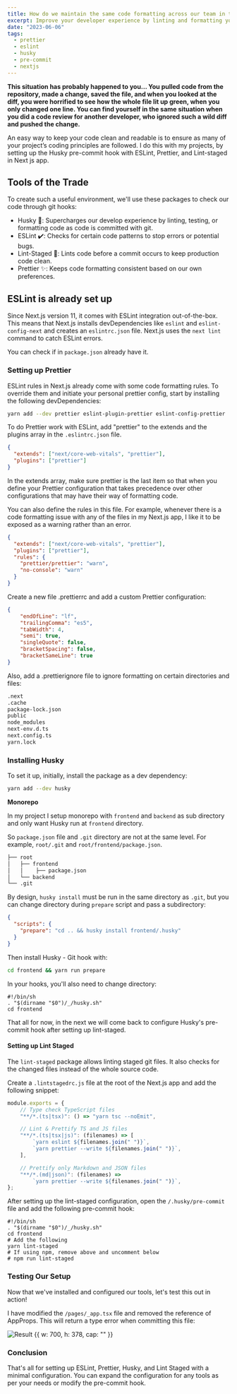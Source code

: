 ```yaml
---
title: How do we maintain the same code formatting across our team in the web department?
excerpt: Improve your developer experience by linting and formatting your code through git hooks.
date: "2023-06-06"
tags:
  - prettier
  - eslint
  - husky
  - pre-commit
  - nextjs
---
```


**This situation has probably happened to you… You pulled code from the repository, made a change, saved the file, and when you looked at the diff, you were horrified to see how the whole file lit up green, when you only changed one line. You can find yourself in the same situation when you did a code review for another developer, who ignored such a wild diff and pushed the change.**

An easy way to keep your code clean and readable is to ensure as many of your project’s coding principles are followed. I do this with my projects, by setting up the Husky pre-commit hook with ESLint, Prettier, and Lint-staged in Next js app.

## Tools of the Trade

To create such a useful environment, we'll use these packages to check our code through git hooks:

- Husky 🐶: Supercharges our develop experience by linting, testing, or formatting code as code is committed with git.
- ESLint ✔️: Checks for certain code patterns to stop errors or potential bugs.
- Lint-Staged 🔧: Lints code before a commit occurs to keep production code clean.
- Prettier ✨: Keeps code formatting consistent based on our own preferences.

## ESLint is already set up

Since Next.js version 11, it comes with ESLint integration out-of-the-box. This means that Next.js installs devDependencies like `eslint` and `eslint-config-next` and creates an `eslintrc.json` file. Next.js uses the `next lint` command to catch ESLint errors.

You can check if in `package.json` already have it.

### Setting up Prettier

ESLint rules in Next.js already come with some code formatting rules. To override them and initiate your personal prettier config, start by installing the following devDependencies:

```bash
yarn add --dev prettier eslint-plugin-prettier eslint-config-prettier
```

To do Prettier work with ESLint, add "prettier" to the extends and the plugins array in the `.eslintrc.json` file.

```json
{
  "extends": ["next/core-web-vitals", "prettier"],
  "plugins": ["prettier"]
}
```
In the extends array, make sure prettier is the last item so that when you define your Prettier configuration that takes precedence over other configurations that may have their way of formatting code.

You can also define the rules in this file. For example, whenever there is a code formatting issue with any of the files in my Next.js app, I like it to be exposed as a warning rather than an error.

```json
{
  "extends": ["next/core-web-vitals", "prettier"],
  "plugins": ["prettier"],
  "rules": {
    "prettier/prettier": "warn",
    "no-console": "warn"
  }
}
```

Create a new file .prettierrc and add a custom Prettier configuration:

```json
{
    "endOfLine": "lf",
    "trailingComma": "es5",
    "tabWidth": 4,
    "semi": true,
    "singleQuote": false,
    "bracketSpacing": false,
    "bracketSameLine": true
}
```

Also, add a .prettierignore file to ignore formatting on certain directories and files:

```bash
.next
.cache
package-lock.json
public
node_modules
next-env.d.ts
next.config.ts
yarn.lock
```

### Installing Husky

To set it up, initially, install the package as a dev dependency:

```bash
yarn add --dev husky
```

**Monorepo**

In my project I setup monorepo with `frontend` and `backend` as sub directory and only want Husky run at `frontend` directory.

So `package.json` file and `.git` directory are not at the same level. For example, `root/.git` and `root/frontend/package.json`.

```bash
├── root
│   ├── frontend
│   │    ├── package.json
│   └── backend
└── .git
```

By design, `husky install` must be run in the same directory as `.git`, but you can change directory during `prepare` script and pass a subdirectory:

```json:/frontend/package.json
{
  "scripts": {
    "prepare": "cd .. && husky install frontend/.husky"
  }
}
```
Then install Husky - Git hook with: 

```bash
cd frontend && yarn run prepare
```

In your hooks, you'll also need to change directory:

```bash:frontend/.husky/pre-commit
#!/bin/sh
. "$(dirname "$0")/_/husky.sh"
cd frontend
```
That all for now, in the next we will come back to configure Husky's pre-commit hook after setting up lint-staged.

#### Setting up Lint Staged

The `lint-staged` package allows linting staged git files. It also checks for the changed files instead of the whole source code.

Create a `.lintstagedrc.js` file at the root of the Next.js app and add the following snippet:

```js:frontend/.lintstagedrc.js
module.exports = {
    // Type check TypeScript files
    "**/*.(ts|tsx)": () => "yarn tsc --noEmit",

    // Lint & Prettify TS and JS files
    "**/*.(ts|tsx|js)": (filenames) => [
        `yarn eslint ${filenames.join(" ")}`,
        `yarn prettier --write ${filenames.join(" ")}`,
    ],

    // Prettify only Markdown and JSON files
    "**/*.(md|json)": (filenames) =>
        `yarn prettier --write ${filenames.join(" ")}`,
};

```
After setting up the lint-staged configuration, open the `/.husky/pre-commit` file and add the following pre-commit hook:

```bash:frontend/.husky/pre-commit
#!/bin/sh
. "$(dirname "$0")/_/husky.sh"
cd frontend
# Add the following
yarn lint-staged
# If using npm, remove above and uncomment below
# npm run lint-staged
```

### Testing Our Setup

Now that we've installed and configured our tools, let's test this out in action!

I have modified the `/pages/_app.tsx` file and removed the reference of AppProps. This will return a type error when committing this file:

![Result {{ w: 700, h: 378, cap: "" }}](/images/post/eslint-pre-commit.png)

### Conclusion

That's all for setting up ESLint, Prettier, Husky, and Lint Staged with a minimal configuration. You can expand the configuration for any tools as per your needs or modify the pre-commit hook.